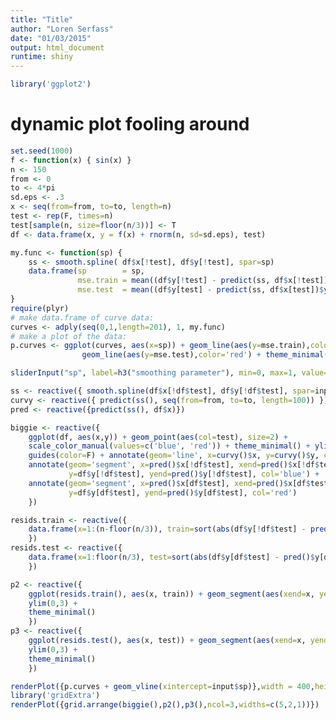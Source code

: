 ```yaml
---
title: "Title"
author: "Loren Serfass"
date: "01/03/2015"
output: html_document
runtime: shiny
---
```


```r
library('ggplot2')
```

# dynamic plot fooling around

```r
set.seed(1000)
f <- function(x) { sin(x) }
n <- 150
from <- 0
to <- 4*pi
sd.eps <- .3
x <- seq(from=from, to=to, length=n)
test <- rep(F, times=n)
test[sample(n, size=floor(n/3))] <- T
df <- data.frame(x, y = f(x) + rnorm(n, sd=sd.eps), test)
```

```r
my.func <- function(sp) {
    ss <- smooth.spline( df$x[!test], df$y[!test], spar=sp)
    data.frame(sp        = sp,
               mse.train = mean((df$y[!test] - predict(ss, df$x[!test])$y)^2),
               mse.test  = mean((df$y[test] - predict(ss, df$x[test])$y)^2))
}
require(plyr)
# make data.frame of curve data:
curves <- adply(seq(0,1,length=201), 1, my.func)
# make a plot of the data:
p.curves <- ggplot(curves, aes(x=sp)) + geom_line(aes(y=mse.train),color='blue') +
                geom_line(aes(y=mse.test),color='red') + theme_minimal()
```

```r
sliderInput("sp", label=h3("smoothing parameter"), min=0, max=1, value=.5)
```

```r
ss <- reactive({ smooth.spline(df$x[!df$test], df$y[!df$test], spar=input$sp) })
curvy <- reactive({ predict(ss(), seq(from=from, to=to, length=100)) })
pred <- reactive({predict(ss(), df$x)})

biggie <- reactive({
    ggplot(df, aes(x,y)) + geom_point(aes(col=test), size=2) +
    scale_color_manual(values=c('blue', 'red')) + theme_minimal() + ylim(-1.5, 1.5) +
    guides(color=F) + annotate(geom='line', x=curvy()$x, y=curvy()$y, color='blue') +
    annotate(geom='segment', x=pred()$x[!df$test], xend=pred()$x[!df$test],
             y=df$y[!df$test], yend=pred()$y[!df$test], col='blue') +
    annotate(geom='segment', x=pred()$x[df$test], xend=pred()$x[df$test],
             y=df$y[df$test], yend=pred()$y[df$test], col='red')
    })

resids.train <- reactive({
    data.frame(x=1:(n-floor(n/3)), train=sort(abs(df$y[!df$test] - pred()$y[!df$test])))
    })
resids.test <- reactive({
    data.frame(x=1:floor(n/3), test=sort(abs(df$y[df$test] - pred()$y[df$test])))
    })

p2 <- reactive({
    ggplot(resids.train(), aes(x, train)) + geom_segment(aes(xend=x, yend=0),color='blue') +
    ylim(0,3) +
    theme_minimal()
    })
p3 <- reactive({
    ggplot(resids.test(), aes(x, test)) + geom_segment(aes(xend=x, yend=0),color='red') +
    ylim(0,3) +
    theme_minimal()
    })
```

```r
renderPlot({p.curves + geom_vline(xintercept=input$sp)},width = 400,height=200)
library('gridExtra')
renderPlot({grid.arrange(biggie(),p2(),p3(),ncol=3,widths=c(5,2,1))})
```
